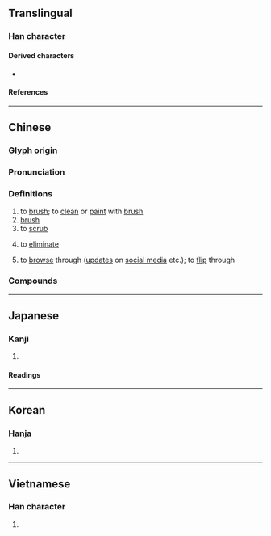 {{character info/new}}
==Translingual==

===Han character===
{{Han char|rn=18|rad=刀|as=06|sn=8|four=72200|canj=SBLN|ids=⿰𡰯刂}}

====Derived characters====
* {{l|mul|[[唰]], [[𢯍]], [[涮]], [[𤷯]]}}

====References====
{{Han ref|kx=0139.090|dkj=01964|dj=0316.010|hdz=10337.050|uh=5237}}

----

==Chinese==
{{zh-forms}}

===Glyph origin===
{{Han etym}}

===Pronunciation===
{{zh-pron
|m=shuā
|m-s=
|c=caat3,saat3,caat3-2
|c-t=cat1,cat1-4*
|g=
|h=pfs=sot
|j=
|md=
|mn=soat/qz:serh/tw,xm,zz:seh/soa
|mn_note=soat - literary; serh/seh - vernacular; soa - vernacular (俗)
|w=4seq
|x=
|mc=y
|oc=y
|cat=v,n
}}
{{zh-attn-split}}

===Definitions===
{{zh-hanzi}}

# to [[brush]]; to [[clean]] or [[paint]] with [[brush]]
# [[brush]] {{gloss|tool}}
# to [[scrub]]
# {{lb|zh|colloquial}} to [[eliminate]]
# {{lb|zh|neologism|colloquial}} to [[browse]] through ([[update]]s on [[social media]] etc.); to [[flip]] through
#: {{zh-x|刷 手機|to '''check''' one's phone (for updates on social media etc.)}}

===Compounds===
{{zh-der|兩把刷子|凸版印刷|凹版印刷|刷刷|刷卡|刷印|刷卷|刷子|刷恥|刷扮|刷拉|刷括|刷新|刷洗|刷照|刷牙|刷白|刷選|剔抽禿刷|剗刷|印刷|印刷品|印刷廠|印刷機|印刷術|印刷電路|印刷體|塗刷|孔版印刷|審囚刷卷|平版印刷|拘刷|括刷|振刷|敦蹄刷腳|木版印刷|板刷|根刷|水刷石|沖刷|洗刷|海綿刷|溜刷|牙刷|瓶刷子樹|眉刷|眼禿刷|石版印刷|立體印刷|粉刷|糊刷|膠版印刷|鋼絲刷|閉眉刷眼|雕版印刷|雨刷|鞋刷|髮刷|馬桶刷}}

{{zh-cat|Elementary}}

----

==Japanese==

===Kanji===
{{ja-kanji|grade=4|rs=刀06}}

# {{defn|lang=ja|sort=刀06}}

====Readings====
{{ja-readings
|goon=せち
|kanon=さつ
|kun=す-る, は-く, はけ
}}

----

==Korean==

===Hanja===
{{ko-hanja|hangeul=쇄|mr=swae|y=sway}}

# {{defn|lang=ko|sort=刀06}}

----

==Vietnamese==

===Han character===
{{vi-hantu|[[xoát]], [[loát]], [[loạt]], [[loét]], [[nhoét]], [[soát]]|rs=刀06}}

# {{defn|lang=vi}}